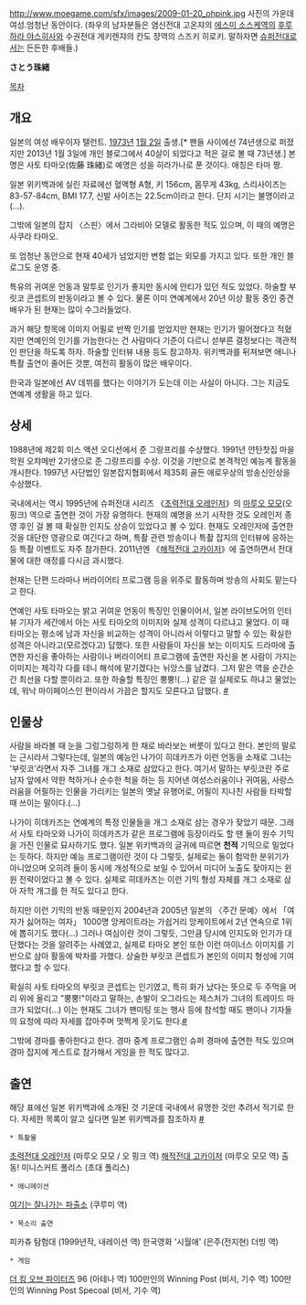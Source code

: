 http://www.moegame.com/sfx/images/2009-01-20_ohpink.jpg
사진의 가운데 여성.엄청난 동안이다.
(좌우의 남자분들은 염신전대 고온쟈의 [[에스미 소스케]]역의 [[후루하라 야스히사]]와 수권전대 게키렌쟈의 칸도 쟝역의 스즈키 히로키. 말하자면 [[슈퍼전대]]로서는 든든한 후배들.)

'''さとう珠緒'''

[[목차]]

== 개요 ==
일본의 여성 배우이자 탤런트. [[1973년]] [[1월 2일]] 출생.[* 팬들 사이에선 74년생으로 퍼졌지만 2013년 1월 3일에 개인 블로그에서 40살이 되었다고 적은 걸로 볼 때 73년생.] 본명은 사토 타마오(佐藤 珠緒)로 예명은 성을 히라가나로 푼 것이다. 애칭은 타마 짱.

일본 위키백과에 실린 자료에선 혈액형 A형, 키 156cm, 몸무게 43kg, 스리사이즈는 83-57-84cm, BMI 17.7, 신발 사이즈는 22.5cm이라고 한다. 단지 시기는 불명이라고(…).

그밖에 일본의 잡지 〈스핀〉에서 그라비아 모델로 활동한 적도 있으며, 이 때의 예명은 사쿠라 타마오.

또 엄청난 동안으로 현재 40세가 넘었지만 변함 없는 외모를 가지고 있다. 또한 개인 블로그도 운영 중.

특유의 귀여운 언동과 말투로 인기가 좋지만 동시에 안티가 있던 적도 있었다. 하술할 부릿코 콘셉트의 반동이라고 볼 수 있다. 물론 이미 연예계에서 20년 이상 활동 중인 중견 배우가 된 현재는 많이 수그러들었다.

과거 해당 항목에 이미지 어필로 반짝 인기를 얻었지만 현재는 인기가 떨어졌다고 적혔지만 연예인의 인기를 가늠한다는 건 사람마다 기준이 다르니 섣부른 결정보다는 객관적인 판단을 하도록 하자. 하술할 인터뷰 내용 등도 참고하자. 위키백과를 뒤져보면 애니나 특촬 출연이 줄어든 것뿐, 여전히 활동이 많은 배우이다.

한국과 일본에선 AV 데뷔를 했다는 이야기가 도는데 이는 사실이 아니다. 그는 지금도 연예계 생활을 하고 있다.


== 상세 ==
1988년에 제2회 미스 액션 오디션에서 준 그랑프리를 수상했다.
1991년 얀탄찻집 마을학원 오챠메반 2기생으로 준 그랑프리를 수상. 이것을 기반으로 본격적인 예능계 활동을 개시한다.
1997년 사단법인 일본잡지협회에서 제35회 골든 애로우상의 방송신인상을 수상했다.

국내에서는 역시 1995년에 슈퍼전대 시리즈 《[[초력전대 오레인저]]》의 [[마루오 모모]](오 핑크) 역으로 출연한 것이 가장 유명하다. 현재의 예명을 쓰기 시작한 것도 오레인저 종영 후인 걸 볼 때 확실한 인지도 상승이 있었다고 볼 수 있다. 현재도 오레인저에 출연한 것을 대단한 영광으로 여긴다고 하며, 특촬 관련 방송이나 특촬 잡지의 인터뷰에 응하는 등 특촬 이벤트도 자주 참가한다. 2011년엔 《[[해적전대 고카이저]]》에 출연하면서 전대물에 대한 애정를 다시금 과시했다.

현재는 단편 드라마나 버라이어티 프로그램 등을 위주로 활동하며 방송의 사회도 맡는다고 한다.

연예인 사토 타마오는 밝고 귀여운 언동이 특징인 인물이어서, 일본 라이브도어의 인터뷰 기자가 세간에서 아는 사토 타마오의 이미지와 실제 성격이 다르냐고 물었다. 이 때 타마오는 평소에 남과 자신을 비교하는 성격이 아니라서 이렇다고 말할 수 있는 확실한 성격은 아니라고(모르겠다고) 답했다. 또한 사람들이 자신을 보는 이미지도 드라마에 출연한 자신을 좋아하는 사람이나 버라이어티 프로그램에 출연한 자신을 본 사람이 가지는 이미지는 제각각 다를 테니 해석에 맡기겠다는 뉘앙스를 남겼다. 그저 맡은 역을 순간순간 최선을 다할 뿐이라고. 또한 하술할 특징인 뿡뿡!(…) 같은 걸 실제로도 하냐고 물었는데, 워낙 마이페이스인 편이라서 가끔은 할지도 모른다고 답했다. [http://news.livedoor.com/article/detail/3910113/ #]

== 인물상 ==
사람을 바라볼 때 눈을 그렁그렁하게 한 채로 바라보는 버릇이 있다고 한다. 본인의 말로는 근시라서 그렇다는데, 일본의 예능인 나가이 히데카즈가 이런 언동을 소재로 그녀는 '부릿코'라면서 자주 그녀를 개그 소재로 삼았다고 한다. 여기서 말하는 부릿코란 주로 남자 앞에서 약한 척하거나 순수한 척을 하는 등 지어낸 여성스러움이나 귀여움, 사랑스러움을 어필하는 인물을 가리키는 일본의 옛날 유행어로, 어필이 지나친 사람들 타박할 때 쓰이는 말이다.(…)

나가이 히데카즈는 연예계의 특정 인물들을 개그 소재로 삼는 경우가 잦았기 때문. 그래서 사토 타마오와 나가이 히데카즈가 같은 프로그램에 등장이라도 할 땐 둘이 원수 기믹을 가진 인물로 묘사하기도 했다. 일본 위키백과의 글귀에 따르면 '''천적''' 기믹으로 밀었다는 듯하다. 하지만 예능 프로그램이란 것이 다 그렇듯, 실제로는 둘이 험악한 분위기가 아니었으며 오히려 둘이 동시에 개성적으로 보일 수 있어서 미디어 노출도 잦아지는 윈윈 전략이었다고 볼 수 있다. 실제로 히데카즈는 이런 기믹 형성 자체를 개그 소재로 삼아 자학 개그를 한 적도 있다고 한다.

하지만 이런 기믹의 반동 때문인지 2004년과 2005년 일본의 〈주간 문예〉에서 「여자가 싫어하는 여자」 1000명 앙케이트라는 가쉽거리 앙케이트에서 2년 연속으로 1위에 뽑히기도 했다(…) 그러나 여심이란 것이 그렇듯, 그만큼 당시에 인지도와 인기가 대단했다는 것을 알려주는 사례였고, 실제로 타마오 본인 또한 이런 마이너스 이미지를 기반으로 삼아 활동에 박차를 가했다. 상술한 부릿코 콘셉트가 본인의 이미지 형성에 기여했다고 할 수 있다.

확실히 사토 타마오의 부릿코 콘셉트는 인기였고, 특히 화가 났다는 뜻으로 두 주먹을 머리 위에 올리고 "뿡뿡!"이라고 말하는, 손발이 오그라드는 제스처가 그녀의 트레이드 마크가 되었다(…) 이는 현재도 그녀가 팬미팅 또는 행사 등에 참석할 때도 팬이나 기자들의 요청에 따라 자세를 잡아주며 멋쩍게 웃기도 한다.[http://www.kogetsu-group.com/csr/1636.html #]

그밖에 경마를 좋아한다고 한다. 경마 중계 프로그램인 슈퍼 경마에 출연한 적도 있으며 경마 잡지에 게스트로 참가해서 게잉을 한 적도 많다고.


== 출연 ==
해당 표에선 일본 위키백과에 소개된 것 기운데 국내에서 유명한 것만 추려서 적기로 한다.
자세한 목록이 알고 싶다면 일본 위키백과를 참조하자 [http://ja.wikipedia.org/wiki/さとう珠緒 #]

 * 특촬물
[[초력전대 오레인저]] (마루오 모모 / 오 핑크 역)
[[해적전대 고카이저]] (마루오 모모 역)
출동! 미니스커트 폴리스 (초대 폴리스)

 * 애니메이션
[[여기는 잘나가는 파출소]] (쿠루미 역)

 * 목소리 출연
피카츄 탐험대 (1999년작, 내레이션 역)
한국영화 '시월애' (은주(전지현) 더빙 역)

 * 게임
[[더 킹 오브 파이터즈]] 96 (아테나 역)
100만인의 Winning Post (비서, 기수 역)
100만인의 Winning Post Specoal (비서, 기수 역)
